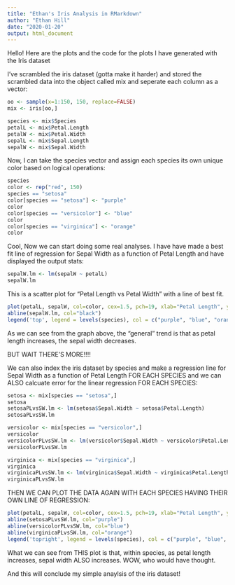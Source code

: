 ```yaml
---
title: "Ethan's Iris Analysis in RMarkdown"
author: "Ethan Hill"
date: "2020-01-20"
output: html_document
---
```


Hello! Here are the plots and the code for the plots I have generated with the Iris dataset

I've scrambled the iris dataset (gotta make it harder) and stored the scrambled data into the object called mix and seperate each column as a vector:

```r
oo <- sample(x=1:150, 150, replace=FALSE)
mix <- iris[oo,]

species <- mix$Species
petalL <- mix$Petal.Length
petalW <- mix$Petal.Width
sepalL <- mix$Sepal.Length
sepalW <- mix$Sepal.Width
```


Now, I can take the species vector and assign each species its own unique color based on logical operations:

```r
species
color <- rep("red", 150)
species == "setosa"
color[species == "setosa"] <- "purple"
color
color[species == "versicolor"] <- "blue"
color
color[species == "virginica"] <- "orange"
color
```

Cool, Now we can start doing some real analyses. 
I have have made a best fit line of regression for Sepal Width as a function of Petal Length and have displayed the output stats:

```r
sepalW.lm <- lm(sepalW ~ petalL)
sepalW.lm
```


This is a scatter plot for "Petal Length vs Petal Width" with a line of best fit.
```r
plot(petalL, sepalW, col=color, cex=1.5, pch=19, xlab="Petal Length", ylab="Sepal Width")
abline(sepalW.lm, col="black")
legend('top', legend = levels(species), col = c("purple", "blue", "orange"), cex = .8, pch = 19)
```

As we can see from the graph above, the "general" trend is that as petal length increases, the sepal width decreases.

BUT WAIT THERE'S MORE!!!!


We can also index the iris dataset by species and make a regression line for Sepal Width as a function of Petal Length FOR EACH SPECIES and we can ALSO calcuate error for the linear regression FOR EACH SPECIES:
```r
setosa <- mix[species == "setosa",]
setosa
setosaPLvsSW.lm <- lm(setosa$Sepal.Width ~ setosa$Petal.Length)
setosaPLvsSW.lm

versicolor <- mix[species == "versicolor",]
versicolor
versicolorPLvsSW.lm <- lm(versicolor$Sepal.Width ~ versicolor$Petal.Length)
versicolorPLvsSW.lm

virginica <- mix[species == "virginica",]
virginica
virginicaPLvsSW.lm <- lm(virginica$Sepal.Width ~ virginica$Petal.Length)
virginicaPLvsSW.lm
```

THEN WE CAN PLOT THE DATA AGAIN WITH EACH SPECIES HAVING THEIR OWN LINE OF REGRESSION:
```r
plot(petalL, sepalW, col=color, cex=1.5, pch=19, xlab="Petal Length", ylab="Sepal Width")
abline(setosaPLvsSW.lm, col="purple")
abline(versicolorPLvsSW.lm, col="blue")
abline(virginicaPLvsSW.lm, col="orange")
legend('topright', legend = levels(species), col = c("purple", "blue", "orange"), cex = 1, pch = 19)
```

What we can see from THIS plot is that, within species, as petal length increases, sepal width ALSO increases. WOW, who would have thought.

And this will conclude my simple anaylsis of the iris dataset!

